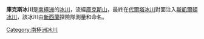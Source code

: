 {{unreferenced|time=2013-10-27T06:49:26+00:00}}
{{Coord|78|41|S|162|0|E|source:GNIS|display=title}}

'''庫克斯冰川'''是[[南極洲|南極洲]]的[[冰川|冰川]]，流經[[庫克斯山|庫克斯山]]，最終在[[代爾塔冰川|代爾塔冰川]]對面注入[[斯凱爾頓冰川|斯凱爾頓冰川]]，該冰川由[[新西蘭|新西蘭]]探險隊測量和命名。

{{Antarctica-geo-stub}}
[[Category:南極洲冰川|Category:南極洲冰川]]